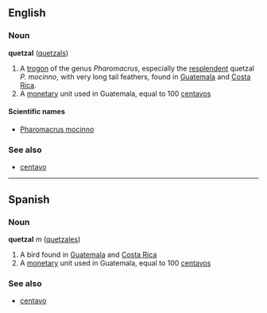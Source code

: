 ==English==
===Noun===
'''quetzal''' ([[quetzals]])

#A [[trogon]] of the genus ''Pharomacrus'', especially the [[resplendent]] quetzal ''P. mocinno'', with very long tail feathers, found in [[Guatemala]] and [[Costa Rica]].
#A [[monetary]] unit used in Guatemala, equal to 100 [[centavo]]s

====Scientific names====
*[[Pharomacrus mocinno]]

===See also===
*[[centavo]]

----

==Spanish==
===Noun===
'''quetzal''' ''m'' ([[quetzales]])

# A bird found in [[Guatemala]] and [[Costa Rica]]
#A [[monetary]] unit used in Guatemala, equal to 100 [[centavo]]s

===See also===
*[[centavo]]